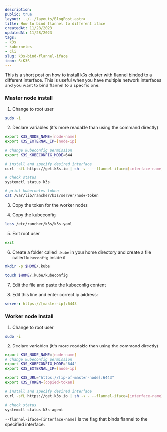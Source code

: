 ```yaml
---
description:
public: true
layout: ../../layouts/BlogPost.astro
title: How to bind flannel to different iface
createdAt: 11/28/2023
updatedAt: 11/28/2023
tags:
- k3s
- kubernetes
- cli
slug: k3s-bind-flannel-iface
icon: SiK3S
---
```


This is a short post on how to install k3s cluster with flannel binded to a different interface. This is useful when you have multiple network interfaces and you want to bind flannel to a specific one.

### Master node install

1. Change to root user

```bash
sudo -i
```

2. Declare variables (it's more readable than using the command directly)

```bash
export K3S_NODE_NAME=[node-name]
export K3S_EXTERNAL_IP=[node-ip]

# change kubeconfig permission
export K3S_KUBECONFIG_MODE=644

# install and specify desired interface
curl -sfL https://get.k3s.io | sh -s - --flannel-iface=[interface-name]

# check status
systemctl status k3s

# print kubernetes token
cat /var/lib/rancher/k3s/server/node-token
```

3. Copy the token for the worker nodes

4. Copy the kubeconfig

```bash
less /etc/rancher/k3s/k3s.yaml
```

5. Exit root user

```bash
exit
```

6. Create a folder called `.kube` in your home directory and create a file called `kubeconfig` inside it

```bash
mkdir -p $HOME/.kube

touch $HOME/.kube/kubeconfig
```

7. Edit the file and paste the kubeconfig content

8. Edit this line and enter correct ip address:

```yaml
server: https://[master-ip]:6443
```

### Worker node Install

1. Change to root user

```bash
sudo -i
```

2. Declare variables (it's more readable than using the command directly)

```bash
export K3S_NODE_NAME=[node-name]
# change kubeconfig permission
export K3S_KUBECONFIG_MODE="644"
export K3S_EXTERNAL_IP=[node-ip]

export K3S_URL="https://[ip-of-master-node]:6443"
export K3S_TOKEN=[copied-token]

# install and specify desired interface
curl -sfL https://get.k3s.io | sh -s - --flannel-iface=[interface-name]

# check status
systemctl status k3s-agent
```

`--flannel-iface=[interface-name]` is the flag that binds flannel to the specified interface.
